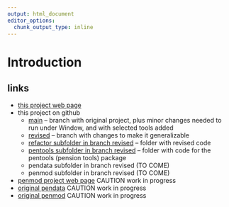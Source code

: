 ```yaml
---
output: html_document
editor_options: 
  chunk_output_type: inline
---
```


# Introduction

## links

-   [this project web page](https://frs-generalize.netlify.app/)
-   this project on github
    - [main](https://github.com/donboyd5/Florida-FRS-main_generalizable) -- branch with original project, plus minor changes needed to run under Window, and with selected tools added
    - [revised](https://github.com/donboyd5/Florida-FRS-main_generalizable/tree/revised) -- branch with changes to make it generalizable
    - [refactor subfolder in branch revised](https://github.com/donboyd5/Florida-FRS-main_generalizable/tree/revised/refactor) -- folder with revised code
    - [pentools subfolder in branch revised](https://github.com/donboyd5/Florida-FRS-main_generalizable/tree/revised/pentools) -- folder with code for the pentools (pension tools) package
    - pendata subfolder in branch revised (TO COME)
    - penmod subfolder in branch revised (TO COME)
-   [penmod project web page](https://rock-reason-penmod.netlify.app) CAUTION work in progress
-   [original pendata](https://github.com/donboyd5/pendata) CAUTION work in progress
-   [original penmod](https://github.com/donboyd5/penmodel) CAUTION work in progress


